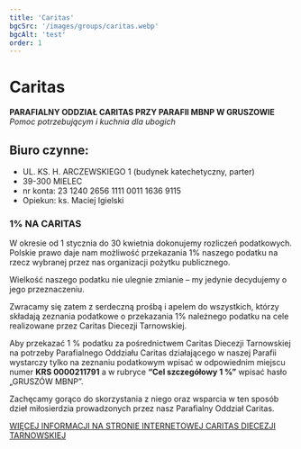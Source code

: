 ```yaml
---
title: 'Caritas'
bgcSrc: '/images/groups/caritas.webp'
bgcAlt: 'test'
order: 1
---
```

# Caritas

**PARAFIALNY ODDZIAŁ CARITAS PRZY PARAFII MBNP W GRUSZOWIE**
*Pomoc potrzebującym i kuchnia dla ubogich*

## Biuro czynne:
- UL. KS. H. ARCZEWSKIEGO 1 (budynek katechetyczny, parter)
- 39-300 MIELEC
- nr konta: 23 1240 2656 1111 0011 1636 9115
- Opiekun: ks. Maciej Igielski

### 1% NA CARITAS
W okresie od 1 stycznia do 30 kwietnia dokonujemy rozliczeń podatkowych. Polskie prawo daje nam możliwość przekazania 1% naszego podatku na rzecz wybranej przez nas organizacji pożytku publicznego.

Wielkość naszego podatku nie ulegnie zmianie – my jedynie decydujemy o jego przeznaczeniu.

Zwracamy się zatem z serdeczną prośbą i apelem do wszystkich, którzy składają zeznania podatkowe o przekazania 1% należnego podatku na cele realizowane przez Caritas Diecezji Tarnowskiej.

Aby przekazać 1 % podatku za pośrednictwem Caritas Diecezji Tarnowskiej na potrzeby Parafialnego Oddziału Caritas działającego w naszej Parafii wystarczy tylko na zeznaniu podatkowym wpisać w odpowiednim miejscu numer **KRS 0000211791** a w rubryce **“Cel szczegółowy 1 %”** wpisać hasło „GRUSZÓW MBNP”.

Zachęcamy gorąco do skorzystania z niego oraz wsparcia w ten sposób dzieł miłosierdzia prowadzonych przez nasz Parafialny Oddział Caritas.

[WIĘCEJ INFORMACJI NA STRONIE INTERNETOWEJ CARITAS DIECEZJI TARNOWSKIEJ](https://caritas.diecezja.tarnow.pl/index.php/pl/)

